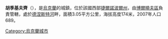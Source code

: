 {{coord|48|36|49|N|26|8|3|E|scale:30000|display=title}}

'''胡季基夫齊'''（{{lang-uk|Худиківці}}），是[[烏克蘭|烏克蘭]]的城鎮，位於該國西部[[捷爾諾波爾州|捷爾諾波爾州]]，由[[博爾曉夫區|博爾曉夫區]]負責管轄，處於[[德涅斯特河|德涅斯特河]]畔，面積3.05平方公里，海拔高度174米，2007年人口689。

{{Ukraine-geo-stub}}
[[Category:烏克蘭城市|Category:烏克蘭城市]]